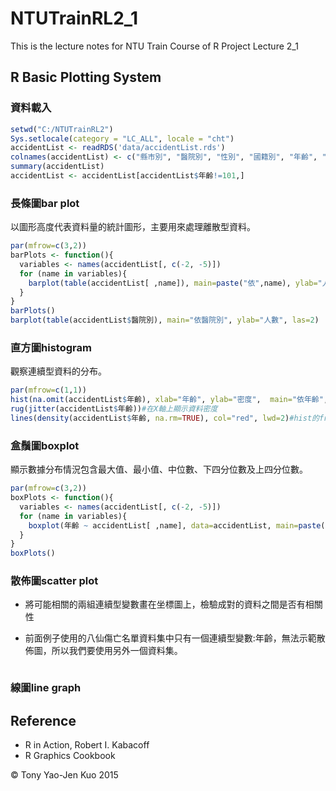 # NTUTrainRL2_1
This is the lecture notes for NTU Train Course of R Project Lecture 2_1

## R Basic Plotting System

### 資料載入

```r
setwd("C:/NTUTrainRL2")
Sys.setlocale(category = "LC_ALL", locale = "cht")
accidentList <- readRDS('data/accidentList.rds')
colnames(accidentList) <- c("縣市別", "醫院別", "性別", "國籍別", "年齡", "醫療檢傷", "救護檢傷")
summary(accidentList)
accidentList <- accidentList[accidentList$年齡!=101,]
```

### 長條圖bar plot

以圖形高度代表資料量的統計圖形，主要用來處理離散型資料。

```r
par(mfrow=c(3,2))
barPlots <- function(){
  variables <- names(accidentList[, c(-2, -5)])
  for (name in variables){
    barplot(table(accidentList[ ,name]), main=paste("依",name), ylab="人數")
  }
}
barPlots()
barplot(table(accidentList$醫院別), main="依醫院別", ylab="人數", las=2)
```

### 直方圖histogram

觀察連續型資料的分布。

```r
par(mfrow=c(1,1))
hist(na.omit(accidentList$年齡), xlab="年齡", ylab="密度",  main="依年齡", breaks=15, freq=FALSE, ylim=c(0, 0.12), col="skyblue")
rug(jitter(accidentList$年齡))#在X軸上顯示資料密度
lines(density(accidentList$年齡, na.rm=TRUE), col="red", lwd=2)#hist的freq要設為false才看得到
```

### 盒鬚圖boxplot

顯示數據分布情況包含最大值、最小值、中位數、下四分位數及上四分位數。

```r
par(mfrow=c(3,2))
boxPlots <- function(){
  variables <- names(accidentList[, c(-2, -5)])
  for (name in variables){
    boxplot(年齡 ~ accidentList[ ,name], data=accidentList, main=paste('年齡依',name))
  }
}
boxPlots()
```

### 散佈圖scatter plot

* 將可能相關的兩組連續型變數畫在坐標圖上，檢驗成對的資料之間是否有相關性

* 前面例子使用的八仙傷亡名單資料集中只有一個連續型變數:年齡，無法示範散佈圖，所以我們要使用另外一個資料集。

```r

```

### 線圖line graph

## Reference
* R in Action, Robert I. Kabacoff
* R Graphics Cookbook

&copy; Tony Yao-Jen Kuo 2015